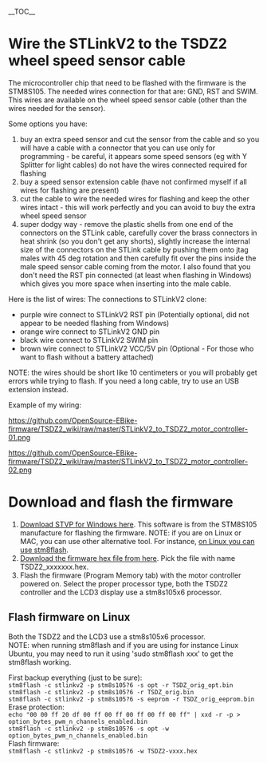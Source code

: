 __TOC__

= Wire the STLinkV2 to the TSDZ2 wheel speed sensor cable =

The microcontroller chip that need to be flashed with the firmware is the STM8S105. The needed wires connection for that are: GND, RST and SWIM. This wires are available on the wheel speed sensor cable (other than the wires needed for the sensor).

Some options you have:
# buy an extra speed sensor and cut the sensor from the cable and so you will have a cable with a connector that you can use only for programming - be careful, it appears some speed sensors (eg with Y Splitter for light cables) do not have the wires connected required for flashing
# buy a speed sensor extension cable (have not confirmed myself if all wires for flashing are present)
# cut the cable to wire the needed wires for flashing and keep the other wires intact - this will work perfectly and you can avoid to buy the extra wheel speed sensor
# super dodgy way - remove the plastic shells from one end of the connectors on the STLink cable, carefully cover the brass connectors in heat shrink (so you don't get any shorts), slightly increase the internal size of the connectors on the STLink cable by pushing them onto jtag males with 45 deg rotation and then carefully fit over the pins inside the male speed sensor cable coming from the motor. I also found that you don't need the RST pin connected (at least when flashing in Windows) which gives you more space when inserting into the male cable.

Here is the list of wires:
The connections to STLinkV2 clone:
* purple wire connect to STLinkV2 RST pin (Potentially optional, did not appear to be needed flashing from Windows)
* orange wire connect to STLinkV2 GND pin
* black wire connect to STLinkV2 SWIM pin
* brown wire connect to STLinkV2 VCC/5V pin (Optional - For those who want to flash without a battery attached)

NOTE: the wires should be short like 10 centimeters or you will probably get errors while trying to flash. If you need a long cable, try to use an USB extension instead.

Example of my wiring:

[[https://github.com/OpenSource-EBike-firmware/TSDZ2_wiki/raw/master/STLinkV2_to_TSDZ2_motor_controller-01.png]]

[[https://github.com/OpenSource-EBike-firmware/TSDZ2_wiki/raw/master/STLinkV2_to_TSDZ2_motor_controller-02.png]]

= Download and flash the firmware =

# [https://www.st.com/en/development-tools/stvp-stm32.html Download STVP for Windows here]. This software is from the STM8S105 manufacture for flashing the firmware. NOTE: if you are on Linux or MAC, you can use other alternative tool. For instance, [https://opensourceebikefirmware.bitbucket.io/development_tsdz2/Various--2018.04.18_-_original_firmware_and_debug_session_using_OpenOCD.html on Linux you can use stm8flash].
# [https://github.com/OpenSource-EBike-firmware/TSDZ2-Smart-EBike/releases Download the firmware hex file from here]. Pick the file with name TSDZ2_xxxxxxx.hex.
# Flash the firmware (Program Memory tab) with the motor controller powered on. Select the proper processor type, both the TSDZ2 controller and the LCD3 display use a stm8s105x6 processor.

== Flash firmware on Linux ==

Both the TSDZ2 and the LCD3 use a stm8s105x6 processor.<br>

NOTE: when running stm8flash and if you are using for instance Linux Ubuntu, you may need to run it using 'sudo stm8flash xxx' to get the stm8flash working.

First backup everything (just to be sure):<br>
<code>stm8flash -c stlinkv2 -p stm8s105?6 -s opt -r TSDZ_orig_opt.bin</code><br>
<code>stm8flash -c stlinkv2 -p stm8s105?6 -r TSDZ_orig.bin</code><br>
<code>stm8flash -c stlinkv2 -p stm8s105?6 -s eeprom -r TSDZ_orig_eeprom.bin</code><br>

Erase protection:<br>
<code>echo "00 00 ff 20 df 00 ff 00 ff 00 ff 00 ff 00 ff" | xxd -r -p > option_bytes_pwm_n_channels_enabled.bin</code><br>
<code>stm8flash -c stlinkv2 -p stm8s105?6 -s opt -w option_bytes_pwm_n_channels_enabled.bin</code><br>

Flash firmware:<br>
<code>stm8flash -c stlinkv2 -p stm8s105?6 -w TSDZ2-vxxx.hex</code><br>
